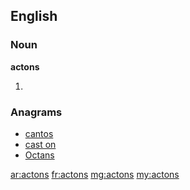 ==English==

===Noun===
'''actons'''

# {{plural of|acton}}

===Anagrams===
* [[cantos#English|cantos]]
* [[cast on#English|cast on]]
* [[Octans#English|Octans]]

[[ar:actons]]
[[fr:actons]]
[[mg:actons]]
[[my:actons]]